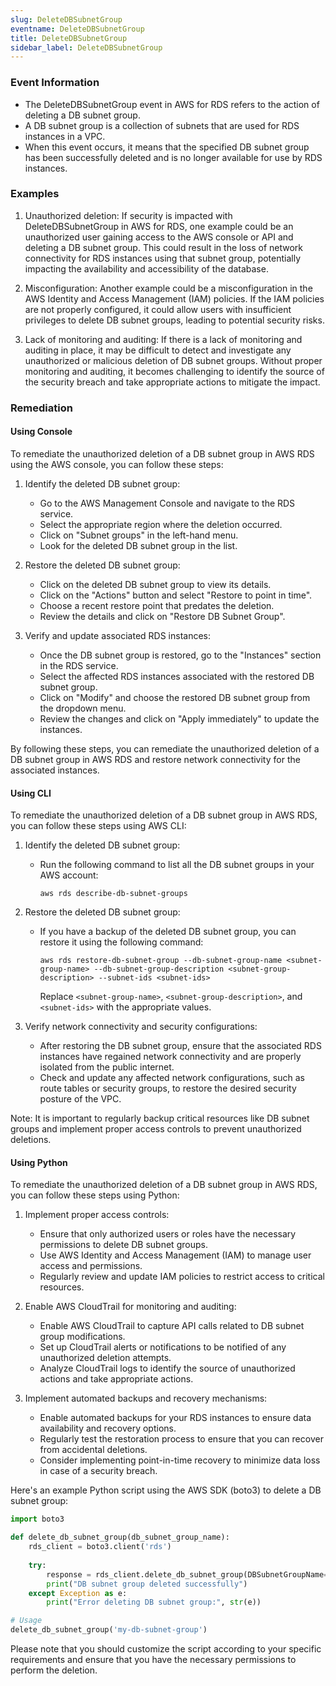 ```yaml
--- 
slug: DeleteDBSubnetGroup
eventname: DeleteDBSubnetGroup
title: DeleteDBSubnetGroup
sidebar_label: DeleteDBSubnetGroup
---
```

                       
### Event Information

- The DeleteDBSubnetGroup event in AWS for RDS refers to the action of deleting a DB subnet group.
- A DB subnet group is a collection of subnets that are used for RDS instances in a VPC.
- When this event occurs, it means that the specified DB subnet group has been successfully deleted and is no longer available for use by RDS instances.


### Examples

1. Unauthorized deletion: If security is impacted with DeleteDBSubnetGroup in AWS for RDS, one example could be an unauthorized user gaining access to the AWS console or API and deleting a DB subnet group. This could result in the loss of network connectivity for RDS instances using that subnet group, potentially impacting the availability and accessibility of the database.

2. Misconfiguration: Another example could be a misconfiguration in the AWS Identity and Access Management (IAM) policies. If the IAM policies are not properly configured, it could allow users with insufficient privileges to delete DB subnet groups, leading to potential security risks.

3. Lack of monitoring and auditing: If there is a lack of monitoring and auditing in place, it may be difficult to detect and investigate any unauthorized or malicious deletion of DB subnet groups. Without proper monitoring and auditing, it becomes challenging to identify the source of the security breach and take appropriate actions to mitigate the impact.

### Remediation

#### Using Console

To remediate the unauthorized deletion of a DB subnet group in AWS RDS using the AWS console, you can follow these steps:

1. Identify the deleted DB subnet group:
   - Go to the AWS Management Console and navigate to the RDS service.
   - Select the appropriate region where the deletion occurred.
   - Click on "Subnet groups" in the left-hand menu.
   - Look for the deleted DB subnet group in the list.

2. Restore the deleted DB subnet group:
   - Click on the deleted DB subnet group to view its details.
   - Click on the "Actions" button and select "Restore to point in time".
   - Choose a recent restore point that predates the deletion.
   - Review the details and click on "Restore DB Subnet Group".

3. Verify and update associated RDS instances:
   - Once the DB subnet group is restored, go to the "Instances" section in the RDS service.
   - Select the affected RDS instances associated with the restored DB subnet group.
   - Click on "Modify" and choose the restored DB subnet group from the dropdown menu.
   - Review the changes and click on "Apply immediately" to update the instances.

By following these steps, you can remediate the unauthorized deletion of a DB subnet group in AWS RDS and restore network connectivity for the associated instances.

#### Using CLI

To remediate the unauthorized deletion of a DB subnet group in AWS RDS, you can follow these steps using AWS CLI:

1. Identify the deleted DB subnet group:
   - Run the following command to list all the DB subnet groups in your AWS account:
     ```
     aws rds describe-db-subnet-groups
     ```

2. Restore the deleted DB subnet group:
   - If you have a backup of the deleted DB subnet group, you can restore it using the following command:
     ```
     aws rds restore-db-subnet-group --db-subnet-group-name <subnet-group-name> --db-subnet-group-description <subnet-group-description> --subnet-ids <subnet-ids>
     ```
     Replace `<subnet-group-name>`, `<subnet-group-description>`, and `<subnet-ids>` with the appropriate values.

3. Verify network connectivity and security configurations:
   - After restoring the DB subnet group, ensure that the associated RDS instances have regained network connectivity and are properly isolated from the public internet.
   - Check and update any affected network configurations, such as route tables or security groups, to restore the desired security posture of the VPC.

Note: It is important to regularly backup critical resources like DB subnet groups and implement proper access controls to prevent unauthorized deletions.

#### Using Python

To remediate the unauthorized deletion of a DB subnet group in AWS RDS, you can follow these steps using Python:

1. Implement proper access controls:
   - Ensure that only authorized users or roles have the necessary permissions to delete DB subnet groups.
   - Use AWS Identity and Access Management (IAM) to manage user access and permissions.
   - Regularly review and update IAM policies to restrict access to critical resources.

2. Enable AWS CloudTrail for monitoring and auditing:
   - Enable AWS CloudTrail to capture API calls related to DB subnet group modifications.
   - Set up CloudTrail alerts or notifications to be notified of any unauthorized deletion attempts.
   - Analyze CloudTrail logs to identify the source of unauthorized actions and take appropriate actions.

3. Implement automated backups and recovery mechanisms:
   - Enable automated backups for your RDS instances to ensure data availability and recovery options.
   - Regularly test the restoration process to ensure that you can recover from accidental deletions.
   - Consider implementing point-in-time recovery to minimize data loss in case of a security breach.

Here's an example Python script using the AWS SDK (boto3) to delete a DB subnet group:

```python
import boto3

def delete_db_subnet_group(db_subnet_group_name):
    rds_client = boto3.client('rds')
    
    try:
        response = rds_client.delete_db_subnet_group(DBSubnetGroupName=db_subnet_group_name)
        print("DB subnet group deleted successfully")
    except Exception as e:
        print("Error deleting DB subnet group:", str(e))

# Usage
delete_db_subnet_group('my-db-subnet-group')
```

Please note that you should customize the script according to your specific requirements and ensure that you have the necessary permissions to perform the deletion.


 